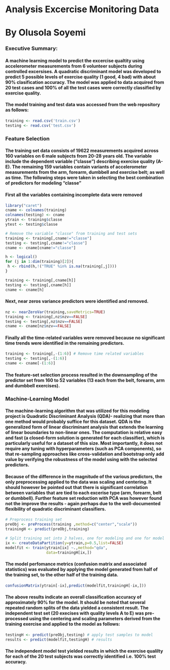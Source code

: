 Analysis Excercise Monitoring Data
===========================================================================
By Olusola Soyemi
===========================================================================
### Executive Summary:
#### A machine learning model to predict the excercise qualtity using accelerometer measurements from 6 volunteer subjects during controlled excersises. A quadratic discriminant model was developed to predict 5 possible levels of exercise quality (1 good, 4 bad) with about 90% clasification accuracy. The model was applied to data acquired from 20 test cases and 100% of all the test cases were correctly classified by exercise quality.

#### The model training and test data was accessed from the web repository as follows:

```r
training <- read.csv('train.csv')
testing <- read.csv('test.csv')
```
### Feature Selection

#### The training set data consists of 19622 measurements acquired across 160 variables on 6 male subjects from 20-28 years old. The variable include the dependent variable ("classe") describing exercise quality (A-E). The remaining 159 variables contain variants of accelerometer measurements from the arm, forearm, dumbbell and exercise belt; as well as time. The following steps were taken in selecting the best combination of predictors for modeling  "classe"

#### First all the variables containing incomplete data were removed

```r
library("caret")
cname <- colnames(training)
colnames(testing) <- cname
ytrain <- training$classe 
ytest <- testing$classe

# Remove the variable "classe" from training and test sets
training <- training[,cname!="classe"]
testing <- testing[,cname!="classe"]
cname <- cname[cname!="classe"]

h <- logical()
for (j in 1:dim(training)[2]){
 h <- rbind(h,!("TRUE" %in% is.na(training[,j])))
}

training <- training[,cname[h]]
testing <- testing[,cname[h]]
cname <- cname[h]
```

####  Next, near zeros variance predictors were identified and removed.
```r
nz <- nearZeroVar(training,saveMetrics=TRUE)
training <- training[,nz$nzv==FALSE]
testing <- testing[,nz$nzv==FALSE]
cname <- cname[nz$nzv==FALSE]
```

#### Finally all the time-related variables were removed because no significant time trends were identified in the remaining predictors.

```r
training <- training[,-(1:6)] # Remove time related variables
testing <- testing[,-(1:6)]
cname <- cname[-(1:6)]
```

####  The feature-set selection process resulted in the downsampling of the predictor set from 160 to 52 variables (13 each from the belt, forearm, arm and dumbbell exercises).

###  Machine-Learning Model

####  The machine-learning algorithm that was utilized for this modeling project is Quadratic Discriminant Analysis (QDA)- realizing that more than one method would probably suffice for this dataset. QDA is the generalized form of linear discriminant analysis that extends the learning of linear boundaries to non-linear ones. The computation is relative easy and fast (a closed-form solution is generated for each classifier), which is particularly useful for a dataset of this size. Most importantly, it does not require any tuning with hyperparameters (such as PCA components), so that re-sampling approaches like cross-validation and bootstrap only add value by verifying the robustness of the model using with the selected predictors.

####  Because of the difference in the magnitude of the various predictors, the only preprocessing applied to the data was scaling and centering. It should however be pointed out that there is significant correlation between variables that are tied to each excerise type (arm, forearm, belt or dumbbell). Further feature set reduction with PCA was however found not the improve the results - again perhaps due to the well-documented flexibility of quadratic discriminant classifiers.

```r
# Preprocess training set
preObj <- preProcess(training ,method=c("center","scale"))
trainingH <- predict(preObj,training)

# Split training set into 2 halves, one for modeling and one for model verification
ix <- createDataPartition(y=ytrain,p=0.5,list=FALSE)
modelfit <- train(ytrain[ix] ~.,method="qda",
                  data=trainingH[ix,])
```

####  The model perfomance metrics (confusion matrix and associated statistics) was evaluated by applying the model generated from half of the training set, to the other half of the training data.

```r
confusionMatrix(ytrain[-ix],predict(modelfit,trainingH[-ix,]))

```

####  The above results indicate an overall classification accuracy of approximately 90% for the model. It should be noted that several repeated random splits of the data yielded a consistent result. The independent test set (20 execises with quality levels A to E) was pre-processed using the centering and scaling parameters derived from the training exercise and applied to the model as follows:

```r
testingH <- predict(preObj,testing) # apply test samples to model
results <- predict(modelfit,testingH) # results
```
#### The independent model test yielded results in which the exercise qualilty for each of the 20 test subjects was correctly identified i.e. 100% test accuracy.